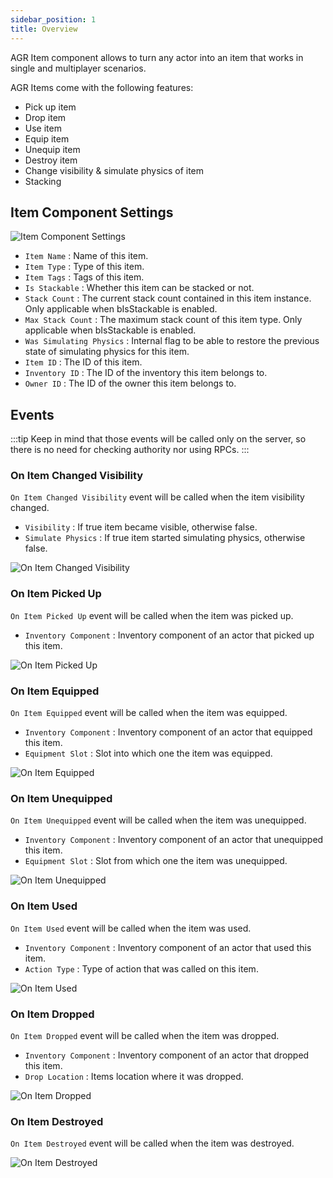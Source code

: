 ```yaml
---
sidebar_position: 1
title: Overview
---
```



AGR Item component allows to turn any actor into an item that works in single and multiplayer scenarios.

AGR Items come with the following features:
* Pick up item
* Drop item
* Use item
* Equip item
* Unequip item
* Destroy item
* Change visibility & simulate physics of item
* Stacking

## Item Component Settings

![Item Component Settings](_static/img/overview/item-component-settings.png)

* `Item Name` : Name of this item.
* `Item Type` : Type of this item.
* `Item Tags` : Tags of this item.
* `Is Stackable` : Whether this item can be stacked or not.
* `Stack Count` : The current stack count contained in this item instance.
Only applicable when bIsStackable is enabled.
* `Max Stack Count` : The maximum stack count of this item type.
Only applicable when bIsStackable is enabled.
* `Was Simulating Physics` : Internal flag to be able to restore the previous
state of simulating physics for this item.
* `Item ID` : The ID of this item.
* `Inventory ID` : The ID of the inventory this item belongs to.
* `Owner ID` : The ID of the owner this item belongs to.

## Events

:::tip
Keep in mind that those events will be called only on the server, so there is
no need for checking authority nor using RPCs.
:::

### On Item Changed Visibility

`On Item Changed Visibility` event will be called when the item visibility changed.
* `Visibility` <Step text="1"/> : If true item became visible, otherwise false.
* `Simulate Physics` <Step text="2"/> : If true item started simulating physics,
otherwise false.

![On Item Changed Visibility](_static/img/overview/on-item-changed-visibility.png)

### On Item Picked Up

`On Item Picked Up` event will be called when the item was picked up.
* `Inventory Component` <Step text="1"/> : Inventory component of an actor that
picked up this item.

![On Item Picked Up](_static/img/overview/on-item-picked-up.png)

### On Item Equipped

`On Item Equipped` event will be called when the item was equipped.
* `Inventory Component` <Step text="1"/> : Inventory component of an actor that
equipped this item.
* `Equipment Slot` <Step text="2"/> : Slot into which one the item was equipped.

![On Item Equipped](_static/img/overview/on-item-equipped.png)

### On Item Unequipped

`On Item Unequipped` event will be called when the item was unequipped.
* `Inventory Component` <Step text="1"/> : Inventory component of an actor that
unequipped this item.
* `Equipment Slot` <Step text="2"/> : Slot from which one the item was unequipped.

![On Item Unequipped](_static/img/overview/on-item-unequipped.png)

### On Item Used

`On Item Used` event will be called when the item was used.
* `Inventory Component` <Step text="1"/> : Inventory component of an actor that
used this item.
* `Action Type` <Step text="2"/> : Type of action that was called on this item.

![On Item Used](_static/img/overview/on-item-used.png)

### On Item Dropped

`On Item Dropped` event will be called when the item was dropped.
* `Inventory Component` <Step text="1"/> : Inventory component of an actor that
dropped this item.
* `Drop Location` <Step text="2"/> : Items location where it was dropped.

![On Item Dropped](_static/img/overview/on-item-dropped.png)

### On Item Destroyed

`On Item Destroyed` event will be called when the item was destroyed.

![On Item Destroyed](_static/img/overview/on-item-destroyed.png)